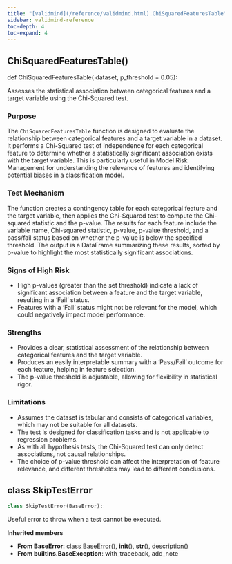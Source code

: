 ```yaml
---
title: "[validmind](/reference/validmind.html).ChiSquaredFeaturesTable"
sidebar: validmind-reference
toc-depth: 4
toc-expand: 4
---
```


## ChiSquaredFeaturesTable[()]{.muted}

<!-- function.qmd.jinja2 - function signature -->

::: {.signature}

<span class="signature">
<span class="kw">def</span> <span class="name">ChiSquaredFeaturesTable</span>(
    <span class="param"><span class="n">dataset</span></span>,    <span class="param"><span class="n">p_threshold</span> <span class="o">=</span> <span class="kc">0.05</span></span>):</span>
</span>

:::

Assesses the statistical association between categorical features and a target variable using the Chi-Squared test.

### Purpose

The `ChiSquaredFeaturesTable` function is designed to evaluate the relationship between categorical features and a target variable in a dataset. It performs a Chi-Squared test of independence for each categorical feature to determine whether a statistically significant association exists with the target variable. This is particularly useful in Model Risk Management for understanding the relevance of features and identifying potential biases in a classification model.

### Test Mechanism

The function creates a contingency table for each categorical feature and the target variable, then applies the Chi-Squared test to compute the Chi-squared statistic and the p-value. The results for each feature include the variable name, Chi-squared statistic, p-value, p-value threshold, and a pass/fail status based on whether the p-value is below the specified threshold. The output is a DataFrame summarizing these results, sorted by p-value to highlight the most statistically significant associations.

### Signs of High Risk

- High p-values (greater than the set threshold) indicate a lack of significant association between a feature and the target variable, resulting in a 'Fail' status.
- Features with a 'Fail' status might not be relevant for the model, which could negatively impact model performance.

### Strengths

- Provides a clear, statistical assessment of the relationship between categorical features and the target variable.
- Produces an easily interpretable summary with a 'Pass/Fail' outcome for each feature, helping in feature selection.
- The p-value threshold is adjustable, allowing for flexibility in statistical rigor.

### Limitations

- Assumes the dataset is tabular and consists of categorical variables, which may not be suitable for all datasets.
- The test is designed for classification tasks and is not applicable to regression problems.
- As with all hypothesis tests, the Chi-Squared test can only detect associations, not causal relationships.
- The choice of p-value threshold can affect the interpretation of feature relevance, and different thresholds may lead to different conclusions.

## [class]{.muted} SkipTestError

<!-- class.qmd.jinja2 - class definition -->

```python
class SkipTestError(BaseError):
```

Useful error to throw when a test cannot be executed.

**Inherited members**

- **From BaseError**: [class BaseError[()]{.muted}](#class-baseerror), [__init__[()]{.muted}](#__init__), [__str__[()]{.muted}](#__str__), [description[()]{.muted}](#description)
- **From builtins.BaseException**: with_traceback, add_note
